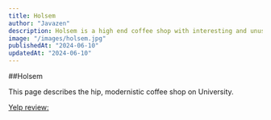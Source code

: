 ```yaml
---
title: Holsem
author: "Javazen"
description: Holsem is a high end coffee shop with interesting and unusual specialty coffee and tea drinks. It is located on University Avenue near the North Park sign.
image: "/images/holsem.jpg"
publishedAt: "2024-06-10"
updatedAt: "2024-06-10"
---
```


##Holsem

This page describes the hip, modernistic coffee shop on University.

[Yelp review:](https://www.yelp.com/biz/holsem-coffee-san-diego)